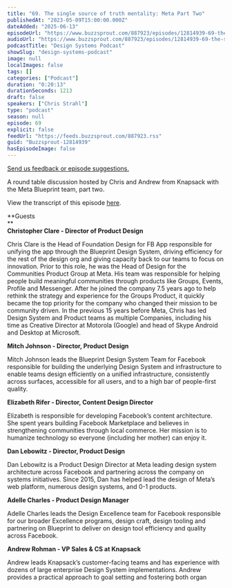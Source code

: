```yaml
---
title: "69. The single source of truth mentality: Meta Part Two"
publishedAt: "2023-05-09T15:00:00.000Z"
dateAdded: "2025-06-13"
episodeUrl: "https://www.buzzsprout.com/887923/episodes/12814939-69-the-single-source-of-truth-mentality-meta-part-two.mp3"
audioUrl: "https://www.buzzsprout.com/887923/episodes/12814939-69-the-single-source-of-truth-mentality-meta-part-two.mp3"
podcastTitle: "Design Systems Podcast"
showSlug: "design-systems-podcast"
image: null
localImages: false
tags: []
categories: ["Podcast"]
duration: "0:20:13"
durationSeconds: 1213
draft: false
speakers: ["Chris Strahl"]
type: "podcast"
season: null
episode: 69
explicit: false
feedUrl: "https://feeds.buzzsprout.com/887923.rss"
guid: "Buzzsprout-12814939"
hasEpisodeImage: false
---
```

[Send us feedback or episode suggestions.](https://www.buzzsprout.com/twilio/text_messages/887923/open_sms)

A round table discussion hosted by Chris and Andrew from Knapsack with the Meta Blueprint team, part two.  
  
View the transcript of this episode [here](https://docs.google.com/document/d/1kAgDsVuDN6yrVE5RYUZ-8rCXTT6uwi-N/edit).  
  
**Guests  
**  
**Christopher Clare - Director of Product Design**  
  
Chris Clare is the Head of Foundation Design for FB App responsible for unifying the app through the Blueprint Design System, driving efficiency for the rest of the design org and giving capacity back to our teams to focus on innovation. Prior to this role, he was the Head of Design for the Communities Product Group at Meta. His team was responsible for helping people build meaningful communities through products like Groups, Events, Profile and Messenger. After he joined the company 7.5 years ago to help rethink the strategy and experience for the Groups Product, it quickly became the top priority for the company who changed their mission to be community driven. In the previous 15 years before Meta, Chris has led Design System and Product teams as multiple Companies, including his time as Creative Director at Motorola (Google) and head of Skype Android and Desktop at Microsoft.  
  
**Mitch Johnson - Director, Product Design**  
  
Mitch Johnson leads the Blueprint Design System Team for Facebook responsible for building the underlying Design System and infrastructure to enable teams design efficiently on a unified infrastructure, consistently across surfaces, accessible for all users, and to a high bar of people-first quality.  
  
**Elizabeth Rifer - Director, Content Design Director**  
  
Elizabeth is responsible for developing Facebook’s content architecture. She spent years building Facebook Marketplace and believes in strengthening communities through local commerce. Her mission is to humanize technology so everyone (including her mother) can enjoy it.  
  
**Dan Lebowitz - Director, Product Design**  
  
Dan Lebowitz is a Product Design Director at Meta leading design system architecture across Facebook and partnering across the company on systems initiatives. Since 2015, Dan has helped lead the design of Meta’s web platform, numerous design systems, and 0-1 products.  
  
**Adelle Charles - Product Design Manager**  
  
Adelle Charles leads the Design Excellence team for Facebook responsible for our broader Excellence programs, design craft, design tooling and partnering on Blueprint to deliver on design tool efficiency and quality across Facebook.  
  
**Andrew Rohman - VP Sales & CS at Knapsack**  
  
Andrew leads Knapsack’s customer-facing teams and has experience with dozens of large enterprise Design System implementations. Andrew provides a practical approach to goal setting and fostering both organ
